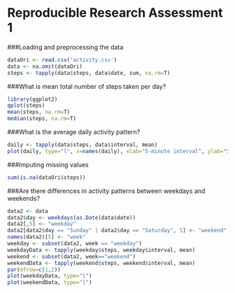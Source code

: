 Reproducible Research Assessment 1
=======================================

###Loading and preprocessing the data
```r
dataOri <- read.csv('activity.csv')
data <- na.omit(dataOri)
steps <- tapply(data$steps, data$date, sum, na.rm=T)
```

###What is mean total number of steps taken per day?
```r
library(ggplot2)
qplot(steps)
mean(steps, na.rm=T)
median(steps, na.rm=T)
```

###What is the average daily activity pattern?
```r
daily <- tapply(data$steps, data$interval, mean)
plot(daily, type="l", x=names(daily), xlab="5-minute interval", ylab="Steps")
```

###Imputing missing values
```r
sum(is.na(dataOri$steps))
```

###Are there differences in activity patterns between weekdays and weekends?
```r
data2 <- data
data2$day <- weekdays(as.Date(data$date))
data2[,5] <- "weekday"
data2[data2$day == "Sunday" | data2$day == "Saturday", 5] <- "weekend"
names(data2)[5] <- "week"
weekday <- subset(data2, week == "weekday")
weekdayData <- tapply(weekday$steps, weekday$interval, mean)
weekend <- subset(data2, week=="weekend")
weekendData <- tapply(weekend$steps, weekend$interval, mean)
par(mfrow=c(1,2))
plot(weekdayData, type="l")
plot(weekendData, type="l")
```